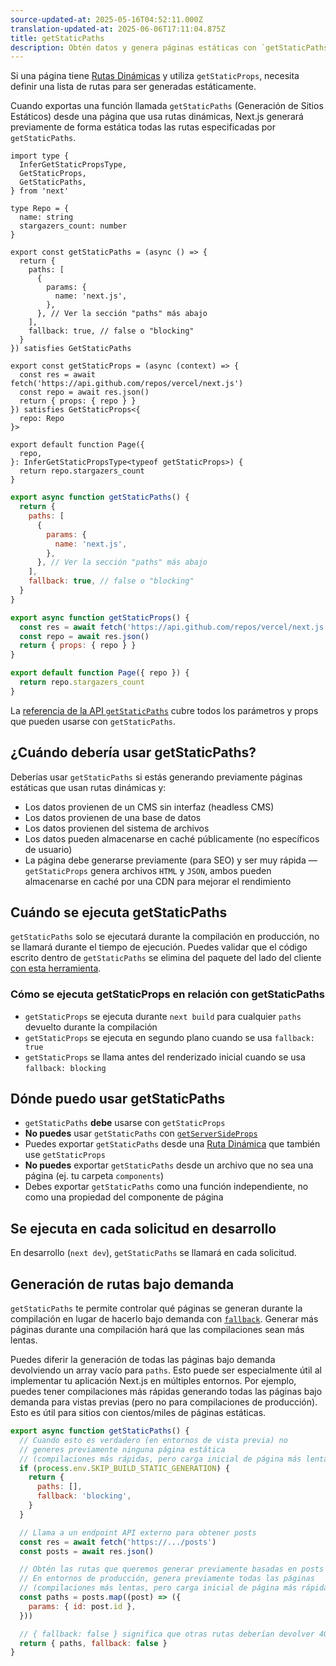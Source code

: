 ```yaml
---
source-updated-at: 2025-05-16T04:52:11.000Z
translation-updated-at: 2025-06-06T17:11:04.875Z
title: getStaticPaths
description: Obtén datos y genera páginas estáticas con `getStaticPaths`. Aprende más sobre esta API para la obtención de datos en Next.js.
---
```


Si una página tiene [Rutas Dinámicas](/docs/pages/building-your-application/routing/dynamic-routes) y utiliza `getStaticProps`, necesita definir una lista de rutas para ser generadas estáticamente.

Cuando exportas una función llamada `getStaticPaths` (Generación de Sitios Estáticos) desde una página que usa rutas dinámicas, Next.js generará previamente de forma estática todas las rutas especificadas por `getStaticPaths`.

```tsx filename="pages/repo/[name].tsx" switcher
import type {
  InferGetStaticPropsType,
  GetStaticProps,
  GetStaticPaths,
} from 'next'

type Repo = {
  name: string
  stargazers_count: number
}

export const getStaticPaths = (async () => {
  return {
    paths: [
      {
        params: {
          name: 'next.js',
        },
      }, // Ver la sección "paths" más abajo
    ],
    fallback: true, // false o "blocking"
  }
}) satisfies GetStaticPaths

export const getStaticProps = (async (context) => {
  const res = await fetch('https://api.github.com/repos/vercel/next.js')
  const repo = await res.json()
  return { props: { repo } }
}) satisfies GetStaticProps<{
  repo: Repo
}>

export default function Page({
  repo,
}: InferGetStaticPropsType<typeof getStaticProps>) {
  return repo.stargazers_count
}
```

```jsx filename="pages/repo/[name].js" switcher
export async function getStaticPaths() {
  return {
    paths: [
      {
        params: {
          name: 'next.js',
        },
      }, // Ver la sección "paths" más abajo
    ],
    fallback: true, // false o "blocking"
  }
}

export async function getStaticProps() {
  const res = await fetch('https://api.github.com/repos/vercel/next.js')
  const repo = await res.json()
  return { props: { repo } }
}

export default function Page({ repo }) {
  return repo.stargazers_count
}
```

La [referencia de la API `getStaticPaths`](/docs/pages/api-reference/functions/get-static-paths) cubre todos los parámetros y props que pueden usarse con `getStaticPaths`.

## ¿Cuándo debería usar getStaticPaths?

Deberías usar `getStaticPaths` si estás generando previamente páginas estáticas que usan rutas dinámicas y:

- Los datos provienen de un CMS sin interfaz (headless CMS)
- Los datos provienen de una base de datos
- Los datos provienen del sistema de archivos
- Los datos pueden almacenarse en caché públicamente (no específicos de usuario)
- La página debe generarse previamente (para SEO) y ser muy rápida — `getStaticProps` genera archivos `HTML` y `JSON`, ambos pueden almacenarse en caché por una CDN para mejorar el rendimiento

## Cuándo se ejecuta getStaticPaths

`getStaticPaths` solo se ejecutará durante la compilación en producción, no se llamará durante el tiempo de ejecución. Puedes validar que el código escrito dentro de `getStaticPaths` se elimina del paquete del lado del cliente [con esta herramienta](https://next-code-elimination.vercel.app/).

### Cómo se ejecuta getStaticProps en relación con getStaticPaths

- `getStaticProps` se ejecuta durante `next build` para cualquier `paths` devuelto durante la compilación
- `getStaticProps` se ejecuta en segundo plano cuando se usa `fallback: true`
- `getStaticProps` se llama antes del renderizado inicial cuando se usa `fallback: blocking`

## Dónde puedo usar getStaticPaths

- `getStaticPaths` **debe** usarse con `getStaticProps`
- **No puedes** usar `getStaticPaths` con [`getServerSideProps`](/docs/pages/building-your-application/data-fetching/get-server-side-props)
- Puedes exportar `getStaticPaths` desde una [Ruta Dinámica](/docs/pages/building-your-application/routing/dynamic-routes) que también use `getStaticProps`
- **No puedes** exportar `getStaticPaths` desde un archivo que no sea una página (ej. tu carpeta `components`)
- Debes exportar `getStaticPaths` como una función independiente, no como una propiedad del componente de página

## Se ejecuta en cada solicitud en desarrollo

En desarrollo (`next dev`), `getStaticPaths` se llamará en cada solicitud.

## Generación de rutas bajo demanda

`getStaticPaths` te permite controlar qué páginas se generan durante la compilación en lugar de hacerlo bajo demanda con [`fallback`](/docs/pages/api-reference/functions/get-static-paths#fallback-blocking). Generar más páginas durante una compilación hará que las compilaciones sean más lentas.

Puedes diferir la generación de todas las páginas bajo demanda devolviendo un array vacío para `paths`. Esto puede ser especialmente útil al implementar tu aplicación Next.js en múltiples entornos. Por ejemplo, puedes tener compilaciones más rápidas generando todas las páginas bajo demanda para vistas previas (pero no para compilaciones de producción). Esto es útil para sitios con cientos/miles de páginas estáticas.

```jsx filename="pages/posts/[id].js"
export async function getStaticPaths() {
  // Cuando esto es verdadero (en entornos de vista previa) no
  // generes previamente ninguna página estática
  // (compilaciones más rápidas, pero carga inicial de página más lenta)
  if (process.env.SKIP_BUILD_STATIC_GENERATION) {
    return {
      paths: [],
      fallback: 'blocking',
    }
  }

  // Llama a un endpoint API externo para obtener posts
  const res = await fetch('https://.../posts')
  const posts = await res.json()

  // Obtén las rutas que queremos generar previamente basadas en posts
  // En entornos de producción, genera previamente todas las páginas
  // (compilaciones más lentas, pero carga inicial de página más rápida)
  const paths = posts.map((post) => ({
    params: { id: post.id },
  }))

  // { fallback: false } significa que otras rutas deberían devolver 404
  return { paths, fallback: false }
}
```